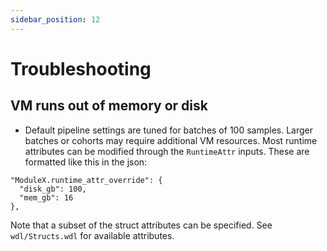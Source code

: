 ```yaml
---
sidebar_position: 12
---
```


# Troubleshooting

## VM runs out of memory or disk
* Default pipeline settings are tuned for
batches of 100 samples. Larger batches or
cohorts may require additional VM resources.
Most runtime attributes can be modified through
the `RuntimeAttr` inputs. These are formatted
like this in the json:

```
"ModuleX.runtime_attr_override": {
  "disk_gb": 100,
  "mem_gb": 16
},
```

Note that a subset of the struct attributes
can be specified. See `wdl/Structs.wdl` for
available attributes.
